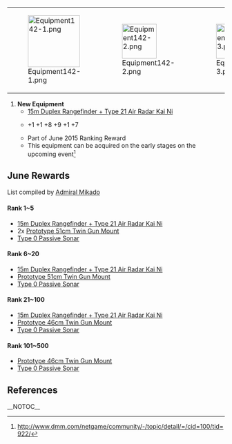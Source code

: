 {| class="wikitable" style="text-align:center;"
|-
| style="width:120px;" |[[File:Equipment142-1.png|120px]]
| style="width:120px;" |[[File:Equipment142-2.png|80px]]
| style="width:120px;" |[[File:Equipment142-3.png|80px]]
| style="width:120px;" |[[File:Equipment142-4.png|80px]]
|}

# '''New Equipment'''
#* [[15m Duplex Rangefinder + Type 21 Air Radar Kai Ni]]
#* {{Armor}}+1 {{Firepower}}+1 {{AA}}+8 {{Hit}}+9 {{Evasion}}+1 {{LOS}}+7
#* Part of June 2015 Ranking Reward
#* This equipment can be acquired on the early stages on the upcoming event<ref>http://www.dmm.com/netgame/community/-/topic/detail/=/cid=100/tid=922/</ref>


==June Rewards==
List compiled by [[User:Admiral_Mikado|Admiral Mikado]]

====Rank 1~5====
* [[15m Duplex Rangefinder + Type 21 Air Radar Kai Ni]]
* 2x [[Prototype 51cm Twin Gun Mount]]
* [[Type 0 Passive Sonar]]

====Rank 6~20====
* [[15m Duplex Rangefinder + Type 21 Air Radar Kai Ni]]
* [[Prototype 51cm Twin Gun Mount]]
* [[Type 0 Passive Sonar]]

====Rank 21~100====
* [[15m Duplex Rangefinder + Type 21 Air Radar Kai Ni]]
* [[Prototype 46cm Twin Gun Mount]]
* [[Type 0 Passive Sonar]]

====Rank 101~500====
* [[Prototype 46cm Twin Gun Mount]]
* [[Type 0 Passive Sonar]]


==References==
<references />

__NOTOC__